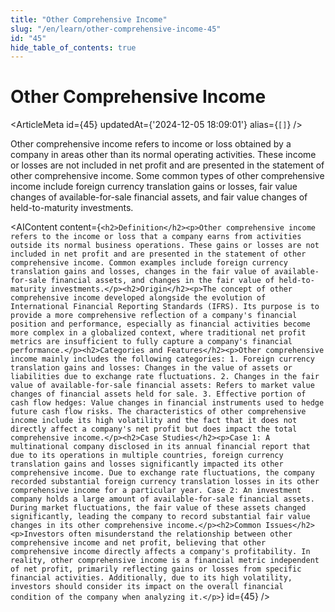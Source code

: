 ```yaml
---
title: "Other Comprehensive Income"
slug: "/en/learn/other-comprehensive-income-45"
id: "45"
hide_table_of_contents: true
---
```



# Other Comprehensive Income

<ArticleMeta id={45} updatedAt={'2024-12-05 18:09:01'} alias={`[]`} />
<div className='border-solid border-b border-t-0 my-4 border-[var(--ifm-color-gray-300)]' />

Other comprehensive income refers to income or loss obtained by a company in areas other than its normal operating activities. These income or losses are not included in net profit and are presented in the statement of other comprehensive income. Some common types of other comprehensive income include foreign currency translation gains or losses, fair value changes of available-for-sale financial assets, and fair value changes of held-to-maturity investments.

<AIContent content={`<h2>Definition</h2><p>Other comprehensive income refers to the income or loss that a company earns from activities outside its normal business operations. These gains or losses are not included in net profit and are presented in the statement of other comprehensive income. Common examples include foreign currency translation gains and losses, changes in the fair value of available-for-sale financial assets, and changes in the fair value of held-to-maturity investments.</p><h2>Origin</h2><p>The concept of other comprehensive income developed alongside the evolution of International Financial Reporting Standards (IFRS). Its purpose is to provide a more comprehensive reflection of a company's financial position and performance, especially as financial activities become more complex in a globalized context, where traditional net profit metrics are insufficient to fully capture a company's financial performance.</p><h2>Categories and Features</h2><p>Other comprehensive income mainly includes the following categories: 1. Foreign currency translation gains and losses: Changes in the value of assets or liabilities due to exchange rate fluctuations. 2. Changes in the fair value of available-for-sale financial assets: Refers to market value changes of financial assets held for sale. 3. Effective portion of cash flow hedges: Value changes in financial instruments used to hedge future cash flow risks. The characteristics of other comprehensive income include its high volatility and the fact that it does not directly affect a company's net profit but does impact the total comprehensive income.</p><h2>Case Studies</h2><p>Case 1: A multinational company disclosed in its annual financial report that due to its operations in multiple countries, foreign currency translation gains and losses significantly impacted its other comprehensive income. Due to exchange rate fluctuations, the company recorded substantial foreign currency translation losses in its other comprehensive income for a particular year. Case 2: An investment company holds a large amount of available-for-sale financial assets. During market fluctuations, the fair value of these assets changed significantly, leading the company to record substantial fair value changes in its other comprehensive income.</p><h2>Common Issues</h2><p>Investors often misunderstand the relationship between other comprehensive income and net profit, believing that other comprehensive income directly affects a company's profitability. In reality, other comprehensive income is a financial metric independent of net profit, primarily reflecting gains or losses from specific financial activities. Additionally, due to its high volatility, investors should consider its impact on the overall financial condition of the company when analyzing it.</p>`} id={45} />

